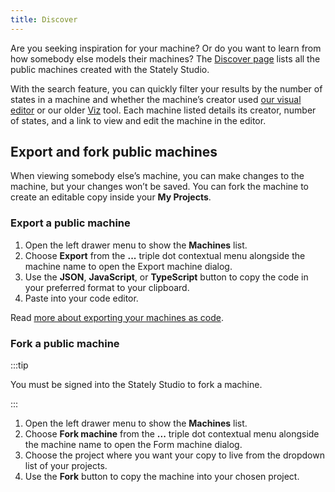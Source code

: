 ```yaml
---
title: Discover
---
```


Are you seeking inspiration for your machine? Or do you want to learn from how somebody else models their machines? The [Discover page](https://stately.ai/registry/discover) lists all the public machines created with the Stately Studio.

<!-- TODO: ![Screenshot of Studio]() -->

With the search feature, you can quickly filter your results by the number of states in a machine and whether the machine’s creator used [our visual editor](https://stately.ai/editor) or our older [Viz](https://stately.ai/viz) tool. Each machine listed details its creator, number of states, and a link to view and edit the machine in the editor.

<!-- TODO: ![Screenshot of search]() -->

## Export and fork public machines

When viewing somebody else’s machine, you can make changes to the machine, but your changes won’t be saved. You can fork the machine to create an editable copy inside your **My Projects**.

### Export a public machine

1. Open the left drawer menu to show the **Machines** list.
2. Choose **Export** from the **...** triple dot contextual menu alongside the machine name to open the Export machine dialog.
3. Use the **JSON**, **JavaScript**, or **TypeScript** button to copy the code in your preferred format to your clipboard.
4. Paste into your code editor.

Read [more about exporting your machines as code](/export-as-code).

### Fork a public machine

:::tip

You must be signed into the Stately Studio to fork a machine.

:::

1. Open the left drawer menu to show the **Machines** list.
2. Choose **Fork machine** from the **...** triple dot contextual menu alongside the machine name to open the Form machine dialog.
3. Choose the project where you want your copy to live from the dropdown list of your projects.
4. Use the **Fork** button to copy the machine into your chosen project.